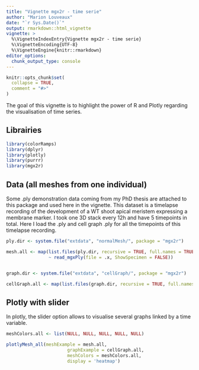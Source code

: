 ```yaml
---
title: "Vignette mgx2r - time serie"
author: "Marion Louveaux"
date: "`r Sys.Date()`"
output: rmarkdown::html_vignette
vignette: >
  %\VignetteIndexEntry{Vignette mgx2r - time serie}
  %\VignetteEncoding{UTF-8}
  %\VignetteEngine{knitr::rmarkdown}
editor_options: 
  chunk_output_type: console
---
```


```r
knitr::opts_chunk$set(
  collapse = TRUE,
  comment = "#>"
)
```


The goal of this vignette is to highlight the power of R and Plotly regarding the visualisation of time series.

## Librairies

```r
library(colorRamps)
library(dplyr)
library(plotly)
library(purrr)
library(mgx2r)
```


## Data (all meshes from one individual)

Some .ply demonstration data coming from my PhD thesis are attached to this package and used here in the vignette. This dataset is a timelapse recording of the development of a WT shoot apical meristem expressing a membrane marker. I took one 3D stack every 12h and have 5 timepoints in total. Here I load the .ply and cell graph .ply for all the timepoints of this timelapse recording.

```r
ply.dir <- system.file("extdata", "normalMesh/", package = "mgx2r")

mesh.all <- map(list.files(ply.dir, recursive = TRUE, full.names = TRUE),
                ~ read_mgxPly(file = .x, ShowSpecimen = FALSE))


graph.dir <- system.file("extdata", "cellGraph/", package = "mgx2r")

cellGraph.all <- map(list.files(graph.dir, recursive = TRUE, full.names = TRUE), ~read_mgxCellGraph(fileCellGraph = .x, header_max = 30))
```


## Plotly with slider

In plotly, the slider option allows to visualise several graphs linked by a time variable.

```r
meshColors.all <- list(NULL, NULL, NULL, NULL, NULL)

plotlyMesh_all(meshExample = mesh.all,
                       graphExample = cellGraph.all,
                       meshColors = meshColors.all,
                       display = 'heatmap')

```
